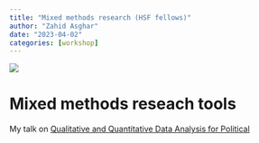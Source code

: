 ---
title: "Mixed methods research (HSF fellows)"
author: "Zahid Asghar"
date: "2023-04-02"
categories: [workshop]
---

![](tips_tricks.jpg){fig-align="center"}

# **Mixed methods reseach tools**

My talk on [Qualitative and Quantitative Data Analysis for Political](https://zahidasghar.com/UN-vote/hsf)

